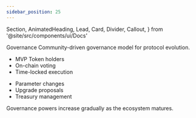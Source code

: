 ```yaml
---
sidebar_position: 25
---
```


  Section,
  AnimatedHeading,
  Lead,
  Card,
  Divider,
  Callout,
} from '@site/src/components/ui/Docs'

<Section>
  <AnimatedHeading as='h1'>Governance</AnimatedHeading>
  <Lead>
    Community-driven governance model for protocol evolution.
  </Lead>
  <div className='grid md:grid-cols-2 gap-3 mt-3'>
    <Card title='Protocol Governance'>
      <ul>
        <li>MVP Token holders</li>
        <li>On-chain voting</li>
        <li>Time-locked execution</li>
      </ul>
    </Card>
    <Card title='Scope'>
      <ul>
        <li>Parameter changes</li>
        <li>Upgrade proposals</li>
        <li>Treasury management</li>
      </ul>
    </Card>
  </div>
  <Divider />
  <Callout type='note'>
    Governance powers increase gradually as the ecosystem matures.
  </Callout>
</Section>
